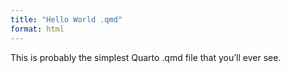 ```yaml
---
title: "Hello World .qmd"
format: html
---
```


This is probably the simplest Quarto .qmd file that you'll ever see.